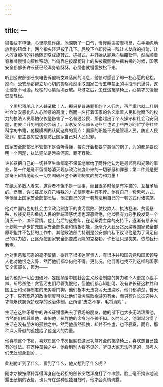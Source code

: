 ```yaml
---
---
---
```

title: 一
---



狠狠放下电话，心里隐隐作痛。他深吸了一口气，慢慢躺进按摩椅里，右手熟练地放到按钮盘上，两个指头轻轻按了几下。屁股下立即传来一阵让人发麻的抖动，让人浑身颤抖的抖动随即变成旋转式、搓揉式，并开始从屁股向后腰延伸，然后顺着脊椎骨慢慢向颈椎移动，当倚靠在按摩椅背上的头被震颤得左摇右摆的时候，国家安全部部长许长征已经浑身软酥酥，心情也就慢慢放松下来。

听到公安部部长来电告诉他杨文峰落网的消息，他顿时感到了却一桩心愿的轻松，然而，公安局那帮立功心切的警察竟然采取国家三令五申禁止的手段刑讯逼供，这让他怒不可遏。轻松的心情烟消云散。骂过之后，坐在这按摩椅上，心情才又慢慢恢复轻松。

一个罪犯残杀几个人甚至数十人，那只是普通罪犯的个人行为，再严重也就上升到社会治安恶化和人心险恶的高度；然而一名打着国家的名义拿着人民和党赋予的权力的执法人员哪怕仅仅是伤害了一名普通公民，那也超出了个人操守和社会治安问题，而要上升到制度的弊端了。国家安全部部长这些年也读了些西方的哲学等社会科学的书籍，他模模糊糊认同这样的观点：国家的职能不光是管理人民，防止人民犯罪，更主要的应该是防止国家自己对人民犯罪。

国家安全部部长不管部下是否听得懂，每次开会都要举类似的例子，为的都是要说明一个问题，执法犯法是污染河源，罪不容赦。

许长征把自己的一切甚至生命都毫不保留地献给了两件他认为是最崇高和光荣的事业，第一件是毫不留情地消灭现存政治制度带来的一切邪恶和罪恶；第二件则是更加毫不留情地消灭一切妄图破坏这个政治制度的势力和力量！

在绝大多数人看来，这两者不但不是一回事，而且很多时候是有冲突的、互相矛盾的。然而，许长征却以自己特殊的方式使两者并行不悖。他有自己一套思考方式，等他当上国家安全部部长后，他把自己的这一套想法用自己的一套方式付诸实施。

他对中国特色的社会主义政治制度下的贪污腐败、仗权欺人、执法犯法、贫富悬殊、权钱交易和鱼肉人民的弊端深感忧虑也深恶痛绝，他以强有力的手段发现一个消灭一个，决不留情。他上台后的这些年，在老军委主席的支持下，逐渐有意识有计划地一步步扩充国家安全部执法和情报职能，逐渐介入到反贪反腐等国家安全部原职能并不包括的工作中。其他政法部门特别是公安部门私下议论他是为了满足自己的权力欲，正逐渐把国家安全部变成万能的克格勃。许长征只是笑笑，依然我行我素。

他对罪恶和邪恶的毫不留情，得罪了很多达官贵人，有很多共和国的党和国家领导人也对他恨之入骨，然而他们都奈何他不得。更何况，他们再也找不到这样的国家安全部部长，因为——

因为他对一切企图破坏、妄图颠覆中国社会主义政治制度的势力和个人更加心狠手辣、斩尽杀绝！贪官污吏们尽管仇恨他，但他们都心知肚明，没有许长征这种共和国卫士和现存制度的忠实看门狗，他们根本无法贪污无法腐败，他们都清楚，普天之下，只有现存的政治制度可以让他们贪污腐败得游刃有余，而只有许长征这种人才能够铁腕保护现存的政治体制。正所谓“皮之不存，毛将焉附” 。

生活在这种矛盾中的许长征慢慢失去了官场的朋友，他的部下也大多无法理解他，当然他们都尊重他，害怕他，执行他的命令时不折不扣。久而久之，他渐渐习惯了生活在没有朋友的孤独之中。然而他虽然孤独，却并不空虚，也不寂寞，而且，那种深入骨髓的孤独给了他强大的力量。

他喜欢这个书房，喜欢在这个书房里躺在这张功能齐全的按摩椅上，喜欢想自己独有的想法。在这种孤独之中，他看到别人看不见的，听见大家无法听见的，思考人们无法想象到的……

此刻他听到了什么，看到了什么，他又想到了什么呢？

刚才才被按摩椅弄得浑身自在轻松的部长突然浑身打了个冷颤，脸上毫不掩饰地流露出恐惧的表情，也只有在这种孤独自处时，他才会真情流露。